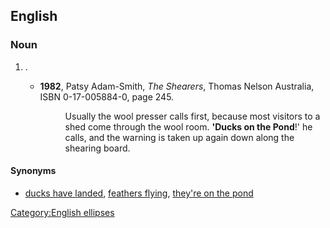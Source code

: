 ==English==

===Noun===
{{infl|en|noun|head=[[ducks]] [[on]] [[the]] [[pond]]}}

# {{AU}} {{non-gloss definition|A coded warning called out by men working in a [[shearing shed]] alerting each other that guests ("ducks") are present ("in the pond"), so that for politeness they can moderate their language, ie, avoid obscenities or subjects improper for mixed company}}.
#* '''1982''', Patsy Adam-Smith, ''The Shearers'', Thomas Nelson Australia, ISBN 0-17-005884-0, page 245.
#*: Usually the wool presser calls first, because most visitors to a shed come through the wool room.  ''''Ducks on the Pond'''!' he calls, and the warning is taken up again down along the shearing board.

====Synonyms====
* [[ducks have landed]], [[feathers flying]], [[they're on the pond]] <!-- this one and "ducks on the pond" are the most usual two forms -->

[[Category:English ellipses]]